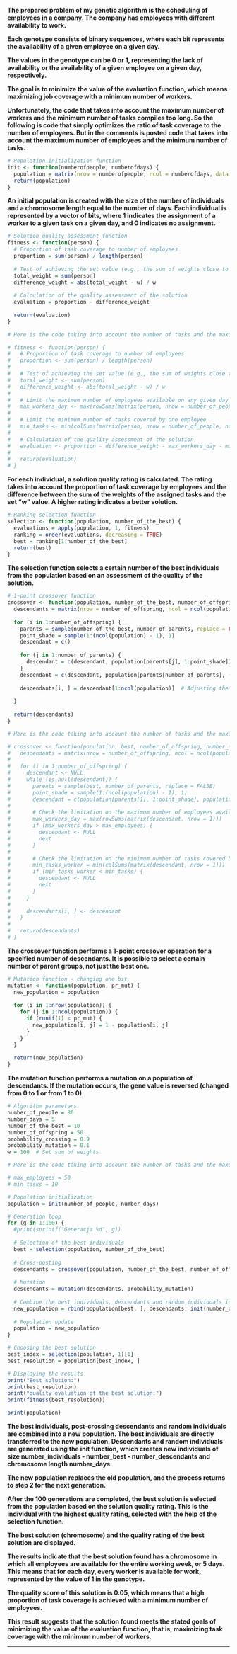 

**The prepared problem of my genetic algorithm is the scheduling of employees in a company. The company has employees with different availability to work. **

**Each genotype consists of binary sequences, where each bit represents the availability of a given employee on a given day.**

**The values in the genotype can be 0 or 1, representing the lack of availability or the availability of a given employee on a given day, respectively.**

**The goal is to minimize the value of the evaluation function, which means maximizing job coverage with a minimum number of workers.**

**Unfortunately, the code that takes into account the maximum number of workers and the minimum number of tasks compiles too long. So the following is code that simply optimizes the ratio of task coverage to the number of employees. But in the comments is posted code that takes into account the maximum number of employees and the minimum number of tasks.**

```{r}

# Population initialization function
init <- function(numberofpeople, numberofdays) {
  population = matrix(nrow = numberofpeople, ncol = numberofdays, data = sample(c(0, 1), numberofpeople * numberofdays, replace = TRUE))
  return(population)
}

```

**An initial population is created with the size of the number of individuals and a chromosome length equal to the number of days. Each individual is represented by a vector of bits, where 1 indicates the assignment of a worker to a given task on a given day, and 0 indicates no assignment.**

```{r}

# Solution quality assessment function
fitness <- function(person) {
  # Proportion of task coverage to number of employees
  proportion = sum(person) / length(person)
  
  # Test of achieving the set value (e.g., the sum of weights close to the set constant "w")
  total_weight = sum(person)
  difference_weight = abs(total_weight - w) / w
  
  # Calculation of the quality assessment of the solution
  evaluation = proportion - difference_weight
  
  return(evaluation)
}

# Here is the code taking into account the number of tasks and the maximum number of employees

# fitness <- function(person) {
#   # Proportion of task coverage to number of employees
#   proportion <- sum(person) / length(person)
#   
#   # Test of achieving the set value (e.g., the sum of weights close to the set constant "w")
#   total_weight <- sum(person)
#   difference_weight <- abs(total_weight - w) / w
#   
#   # Limit the maximum number of employees available on any given day
#   max_workers_day <- max(rowSums(matrix(person, nrow = number_of_people, ncol = number_days)))
#   
#   # Limit the minimum number of tasks covered by one employee
#   min_tasks <- min(colSums(matrix(person, nrow = number_of_people, ncol = number_days)))
#   
#   # Calculation of the quality assessment of the solution
#   evaluation <- proportion - difference_weight - max_workers_day - min_tasks
#   
#   return(evaluation)
# }

```

**For each individual, a solution quality rating is calculated. The rating takes into account the proportion of task coverage by employees and the difference between the sum of the weights of the assigned tasks and the set "w" value. A higher rating indicates a better solution.**

```{r}

# Ranking selection function
selection <- function(population, number_of_the_best) {
  evaluations = apply(population, 1, fitness)
  ranking = order(evaluations, decreasing = TRUE)
  best = ranking[1:number_of_the_best]
  return(best)
}

```

**The selection function selects a certain number of the best individuals from the population based on an assessment of the quality of the solution.**

```{r}

# 1-point crossover function
crossover <- function(population, number_of_the_best, number_of_offspring, number_of_parents = 2) {
  descendants = matrix(nrow = number_of_offspring, ncol = ncol(population))
  
  for (i in 1:number_of_offspring) {
    parents = sample(number_of_the_best, number_of_parents, replace = FALSE)
    point_shade = sample(1:(ncol(population) - 1), 1)
    descendant = c()
    
    for (j in 1:number_of_parents) {
      descendant = c(descendant, population[parents[j], 1:point_shade])
    }
    descendant = c(descendant, population[parents[number_of_parents], (point_shade + 1):ncol(population)])
    
    descendants[i, ] = descendant[1:ncol(population)]  # Adjusting the size of the descendant vector
    
  }
  
  return(descendants)
}

# Here is the code taking into account the number of tasks and the maximum number of employees

# crossover <- function(population, best, number_of_offspring, number_of_parents = 2) {
#   descendants = matrix(nrow = number_of_offspring, ncol = ncol(population))
#   
#   for (i in 1:number_of_offspring) {
#     descendant <- NULL
#     while (is.null(descendant)) {
#       parents = sample(best, number_of_parents, replace = FALSE)
#       point_shade = sample(1:(ncol(population) - 1), 1)
#       descendant = c(population[parents[1], 1:point_shade], population[parents[2], (point_shade + 1):ncol(population)])
#       
#       # Check the limitation on the maximum number of employees available on a given day
#       max_workers_day = max(rowSums(matrix(descendant, nrow = 1)))
#       if (max_workers_day > max_employees) {
#         descendant <- NULL
#         next
#       }
#       
#       # Check the limitation on the minimum number of tasks covered by one employee
#       min_tasks_worker = min(colSums(matrix(descendant, nrow = 1)))
#       if (min_tasks_worker < min_tasks) {
#         descendant <- NULL
#         next
#       }
#     }
#     
#     descendants[i, ] <- descendant
#   }
#   
#   return(descendants)
# }

```

**The crossover function performs a 1-point crossover operation for a specified number of descendants. It is possible to select a certain number of parent groups, not just the best one.**

```{r}

# Mutation function - changing one bit
mutation <- function(population, pr_mut) {
  new_population = population
  
  for (i in 1:nrow(population)) {
    for (j in 1:ncol(population)) {
      if (runif(1) < pr_mut) {
        new_population[i, j] = 1 - population[i, j]
      }
    }
  }
  
  return(new_population)
}

```

**The mutation function performs a mutation on a population of descendants. If the mutation occurs, the gene value is reversed (changed from 0 to 1 or from 1 to 0).**

```{r}
# Algorithm parameters
number_of_people = 80
number_days = 5
number_of_the_best = 10
number_of_offspring = 50
probability_crossing = 0.9
probability_mutation = 0.1
w = 100  # Set sum of weights

# Here is the code taking into account the number of tasks and the maximum number of employees

# max_employees = 50
# min_tasks = 10

# Population initialization
population = init(number_of_people, number_days)

# Generation loop
for (g in 1:100) {
  #print(sprintf("Generacja %d", g))
  
  # Selection of the best individuals
  best = selection(population, number_of_the_best)
  
  # Cross-posting
  descendants = crossover(population, number_of_the_best, number_of_offspring)
  
  # Mutation
  descendants = mutation(descendants, probability_mutation)
  
  # Combine the best individuals, descendants and random individuals into a new population
  new_population = rbind(population[best, ], descendants, init(number_of_people - number_of_the_best - number_of_offspring, number_days))
  
  # Population update
  population = new_population
}

# Choosing the best solution
best_index = selection(population, 1)[1]
best_resolution = population[best_index, ]

# Displaying the results
print("Best solution:")
print(best_resolution)
print("quality evaluation of the best solution:")
print(fitness(best_resolution))

print(population)


```

**The best individuals, post-crossing descendants and random individuals are combined into a new population. The best individuals are directly transferred to the new population. Descendants and random individuals are generated using the init function, which creates new individuals of size number_individuals - number_best - number_descendants and chromosome length number_days.**

**The new population replaces the old population, and the process returns to step 2 for the next generation.**

**After the 100 generations are completed, the best solution is selected from the population based on the solution quality rating. This is the individual with the highest quality rating, selected with the help of the selection function.**

**The best solution (chromosome) and the quality rating of the best solution are displayed.**




**The results indicate that the best solution found has a chromosome in which all employees are available for the entire working week, or 5 days. This means that for each day, every worker is available for work, represented by the value of 1 in the genotype.**

**The quality score of this solution is 0.05, which means that a high proportion of task coverage is achieved with a minimum number of employees.**

**This result suggests that the solution found meets the stated goals of minimizing the value of the evaluation function, that is, maximizing task coverage with the minimum number of workers.**

------------------------------------------------------------------------





